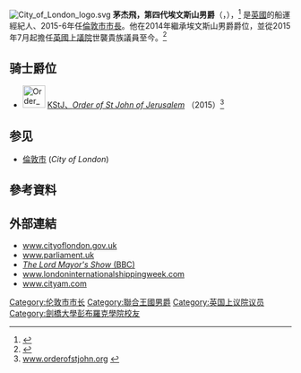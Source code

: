 {{noteTA
|T=zh-hans:茅杰飞; zh-hant:茅杰飛;
|1=zh-hans:茅杰飞; zh-hant:茅杰飛;
}}
[[File:City_of_London_logo.svg|thumb]]
'''茅杰飛，第四代埃文斯山男爵'''（{{lang-en|'''Jeffrey Evans, 4th Baron Mountevans'''}}，{{bd|1948年|5月13日|}}），<ref>{{Cite web |url=http://www.burkespeerage.com/ |title=www.burkespeerage.com |access-date=2014-07-06 |archive-date=2007-07-15 |archive-url=https://web.archive.org/web/20070715215802/http://www.burkespeerage.com/ |dead-url=no }}</ref> 是[[英國|英國]]的船運經紀人、2015-6年任[[倫敦市市長|倫敦市市長]]。他在2014年繼承埃文斯山男爵爵位，並從2015年7月起擔任[[英國上議院|英國上議院]]世襲貴族議員至今。<ref>{{Cite web |url=http://www.clarksons.com/news/jeffrey-evans-appointed-chairman-of-maritime-london/ |title=www.clarksons.com |access-date=2014-07-06 |archive-date=2020-08-14 |archive-url=https://web.archive.org/web/20200814175733/https://www.clarksons.com/news/jeffrey-evans-appointed-chairman-of-maritime-london/ |dead-url=no }}</ref>

==骑士爵位==
* [[Image:Order_of_St_John_(UK)_ribbon.png|40px]] [[聖約翰勳章|KStJ、''Order of St John of Jerusalem'']] （2015）<ref>[http://orderofstjohn.ritdns.com/page/region/asia-pacific www.orderofstjohn.org] {{webarchive|url=https://web.archive.org/web/20141009202916/http://orderofstjohn.ritdns.com/page/region/asia-pacific |date=2014-10-09 }}</ref> 

==参见==
* [[倫敦市|倫敦市]] (''City of London'')

==參考資料==
{{Reflist|2}}

==外部連結==
* [http://democracy.cityoflondon.gov.uk/mgUserInfo.aspx?UID=207/mgUserInfo.aspx?UID=207 www.cityoflondon.gov.uk]{{dead link|date=2018年4月 |bot=InternetArchiveBot |fix-attempted=yes }}
* [http://www.parliament.uk/biographies/lords/lord-mountevans/4539 www.parliament.uk] {{Wayback|url=http://www.parliament.uk/biographies/lords/lord-mountevans/4539 |date=20150924131218 }}
* [http://www.bbc.co.uk/programmes/b00fmghb/episodes/guide ''The Lord Mayor's Show'' ([[BBC|BBC]])] {{Wayback|url=http://www.bbc.co.uk/programmes/b00fmghb/episodes/guide |date=20140923085456 }}
* [https://www.londoninternationalshippingweek.com/board-of-advisors/ www.londoninternationalshippingweek.com] {{Wayback|url=https://www.londoninternationalshippingweek.com/board-of-advisors/ |date=20190308080904 }}
* [http://www.cityam.com/228627/lord-mayors-show-2015-how-the-city-of-london-has-been-preparing-for-the-800th-special-on-14-november www.cityam.com] {{Wayback|url=http://www.cityam.com/228627/lord-mayors-show-2015-how-the-city-of-london-has-been-preparing-for-the-800th-special-on-14-november |date=20190331131211 }}

{{DEFAULTSORT: Evans, Jeffrey}}
[[Category:伦敦市市长|Category:伦敦市市长]]
[[Category:聯合王國男爵|Category:聯合王國男爵]]
[[Category:英国上议院议员|Category:英国上议院议员]]
[[Category:劍橋大學彭布羅克學院校友|Category:劍橋大學彭布羅克學院校友]]